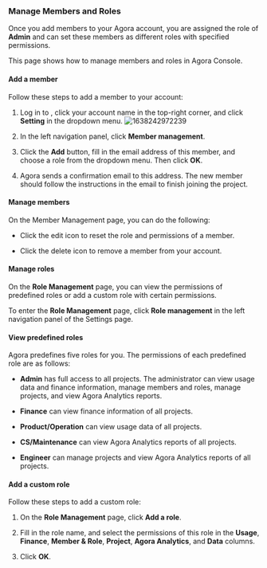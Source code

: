 

### Manage Members and Roles

Once you add members to your Agora account, you are assigned the role of **Admin** and can set these members as different roles with specified permissions.

This page shows how to manage members and roles in Agora Console.

#### Add a member

Follow these steps to add a member to your account:

1.  Log in to <Link to="{{Global.AGORA_CONSOLE_URL}}"><Vg k="CONSOLE" /></Link>, click your account name in the top-right corner, and click **Setting** in the dropdown menu.
    ![1638242972239](https://web-cdn.agora.io/docs-files/1638242972239)

2.  In the left navigation panel, click **Member management**.

3.  Click the **Add** button, fill in the email address of this member, and choose a role from the dropdown menu. Then click **OK**.

4.  Agora sends a confirmation email to this address. The new member should follow the instructions in the email to finish joining the project.

#### Manage members

On the <Link to="{{Global.AGORA_CONSOLE_URL}}/teams-members">Member Management</Link> page, you can do the following:

-   Click the edit icon to reset the role and permissions of a member.

-   Click the delete icon to remove a member from your account.

#### Manage roles

On the **Role Management** page, you can view the permissions of predefined roles or add a custom role with certain permissions.

To enter the **Role Management** page, click **Role management** in the left navigation panel of the <Link to="{{Global.AGORA_CONSOLE_URL}}/settings">Settings</Link> page.

#### View predefined roles

Agora predefines five roles for you. The permissions of each predefined role are as follows:

-   **Admin** has full access to all projects. The administrator can view usage data and finance information, manage members and roles, manage projects, and view Agora Analytics reports.

-   **Finance** can view finance information of all projects.

-   **Product/Operation** can view usage data of all projects.

-   **CS/Maintenance** can view Agora Analytics reports of all projects.

-   **Engineer** can manage projects and view Agora Analytics reports of all projects.

#### Add a custom role

Follow these steps to add a custom role:

1.  On the **Role Management** page, click **Add a role**.

2.  Fill in the role name, and select the permissions of this role in the **Usage**, **Finance**, **Member & Role**, **Project**, **Agora Analytics**, and **Data** columns.

3.  Click **OK**.
